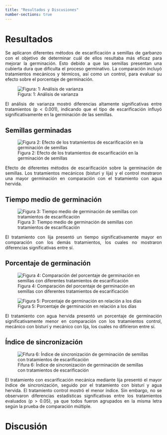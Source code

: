 ---
title: "Resultados y Discusiones"
number-sections: true
---

# Resultados

<p align="justify">Se aplicaron diferentes métodos de escarificación a semillas de garbanzo con el objetivo de determinar cuál de ellos resultaba más eficaz para mejorar la germinación. Esto debido a que las semillas presentan una cubierta dura que dificulta el proceso germinativo. La comparación incluyó tratamientos mecánicos y térmicos, así como un control, para evaluar su efecto sobre el porcentaje de germinación.
</p>

![Figura: 1: Análisis de varianza](images/Tabla.jpeg){fig-alt="El análisis de varianza mostró diferencias altamente significativas entre tratamientos (p < 0.001), indicando que el tipo de escarificación influyó significativamente en la germinación de las semillas." fig-align="center"}

<p align="justify">El análisis de varianza mostró diferencias altamente significativas entre tratamientos (p \< 0.001), indicando que el tipo de escarificación influyó significativamente en la germinación de las semillas.</p>

## Semillas germinadas

![Figura 2: Efecto de los tratamientos de escarificación en la germinación de semillas](images/GRS.jpeg){fig-align="center"}

<p align="justify">Efecto de diferentes métodos de escarificación sobre la germinación de semillas. Los tratamientos mecánicos (bisturí y lija) y el control mostraron una mayor germinación en comparación con el tratamiento con agua hervida.</p>

## Tiempo medio de germinación

![Figura 3: Tiempo medio de germinación de semillas con tratamientos de escarificación](images/mgt.jpeg){fig-align="center"}

<p align="justify">El tratamiento con lija presentó un tiempo significativamente mayor en comparación con los demás tratamientos, los cuales no mostraron diferencias significativas entre sí.</p>

## Porcentaje de germinación

![Figura 4: Comparación del porcentaje de germinación en semillas con diferentes tratamientos de escarificación](images/Procentaje_ger.jpeg){fig-align="center"}

![Figura 5: Porcentaje de germinación en relación a los días](images/por_germinacion.jpeg){fig-align="center"}

<p align="justify">El tratamiento con agua hervida presentó un porcentaje de germinación significativamente menor en comparación con los tratamientos control, mecánico con bisturí y mecánico con lija, los cuales no difirieron entre sí.</p>

## Índice de sincronización

![Fifura 6: Índice de sincronización de germinación de semillas con tratamientos de escarificación](images/syn.jpeg){fig-align="center"}

<p align="justify">El tratamiento con escarificación mecánica mediante lija presentó el mayor índice de sincronización, seguido por el tratamiento con bisturí y agua hervida. El tratamiento control mostró el menor índice. Sin embargo, no se observaron diferencias estadísticas significativas entre los tratamientos evaluados (p \> 0.05), ya que todos fueron agrupados en la misma letra según la prueba de comparación múltiple.</p>

# Discusión
